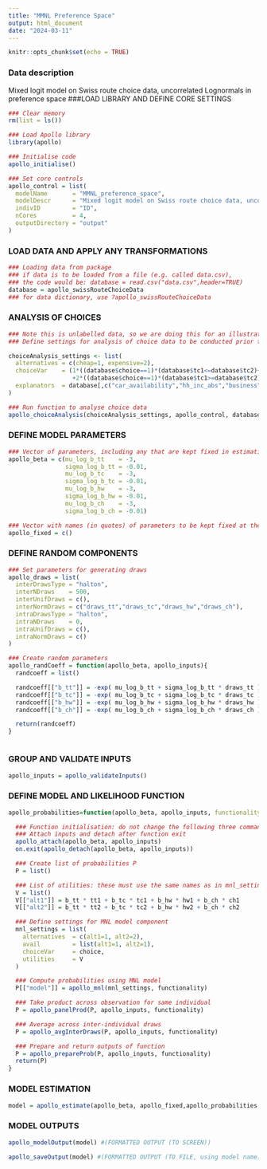 ```yaml
---
title: "MMNL Preference Space"
output: html_document
date: "2024-03-11"
---
```


```r
knitr::opts_chunk$set(echo = TRUE)
```

### Data description
Mixed logit model on Swiss route choice data, uncorrelated Lognormals in preference space
###LOAD LIBRARY AND DEFINE CORE SETTINGS                     

```r
### Clear memory
rm(list = ls())

### Load Apollo library
library(apollo)

### Initialise code
apollo_initialise()

### Set core controls
apollo_control = list(
  modelName       = "MMNL_preference_space",
  modelDescr      = "Mixed logit model on Swiss route choice data, uncorrelated Lognormals in preference space",
  indivID         = "ID",  
  nCores          = 4,
  outputDirectory = "output"
)

```

### LOAD DATA AND APPLY ANY TRANSFORMATIONS                  

```r
### Loading data from package
### if data is to be loaded from a file (e.g. called data.csv), 
### the code would be: database = read.csv("data.csv",header=TRUE)
database = apollo_swissRouteChoiceData
### for data dictionary, use ?apollo_swissRouteChoiceData

```

### ANALYSIS OF CHOICES

```r
### Note this is unlabelled data, so we are doing this for an illustration of cheap vs expensive
### Define settings for analysis of choice data to be conducted prior to model estimation

choiceAnalysis_settings <- list(
  alternatives = c(cheap=1, expensive=2),
  choiceVar    = (1*((database$choice==1)*(database$tc1<=database$tc2)+(database$choice==2)*(database$tc1>=database$tc2))
                  +2*((database$choice==1)*(database$tc1>=database$tc2)+(database$choice==2)*(database$tc1<=database$tc2))),
  explanators  = database[,c("car_availability","hh_inc_abs","business")]
)

### Run function to analyse choice data
apollo_choiceAnalysis(choiceAnalysis_settings, apollo_control, database)

```

### DEFINE MODEL PARAMETERS

```r
### Vector of parameters, including any that are kept fixed in estimation
apollo_beta = c(mu_log_b_tt    = -3,
                sigma_log_b_tt = -0.01,
                mu_log_b_tc    = -3,
                sigma_log_b_tc = -0.01,
                mu_log_b_hw    = -3,
                sigma_log_b_hw = -0.01,
                mu_log_b_ch    = -3,
                sigma_log_b_ch = -0.01)

### Vector with names (in quotes) of parameters to be kept fixed at their starting value in apollo_beta, use apollo_beta_fixed = c() if none
apollo_fixed = c()

```


### DEFINE RANDOM COMPONENTS 

```r
### Set parameters for generating draws
apollo_draws = list(
  interDrawsType = "halton",
  interNDraws    = 500,
  interUnifDraws = c(),
  interNormDraws = c("draws_tt","draws_tc","draws_hw","draws_ch"),
  intraDrawsType = "halton",
  intraNDraws    = 0,
  intraUnifDraws = c(),
  intraNormDraws = c()
)

### Create random parameters
apollo_randCoeff = function(apollo_beta, apollo_inputs){
  randcoeff = list()

  randcoeff[["b_tt"]] = -exp( mu_log_b_tt + sigma_log_b_tt * draws_tt )
  randcoeff[["b_tc"]] = -exp( mu_log_b_tc + sigma_log_b_tc * draws_tc )
  randcoeff[["b_hw"]] = -exp( mu_log_b_hw + sigma_log_b_hw * draws_hw )
  randcoeff[["b_ch"]] = -exp( mu_log_b_ch + sigma_log_b_ch * draws_ch )

  return(randcoeff)
}



```

### GROUP AND VALIDATE INPUTS

```r
apollo_inputs = apollo_validateInputs()

```

### DEFINE MODEL AND LIKELIHOOD FUNCTION

```r
apollo_probabilities=function(apollo_beta, apollo_inputs, functionality="estimate"){

  ### Function initialisation: do not change the following three commands
  ### Attach inputs and detach after function exit
  apollo_attach(apollo_beta, apollo_inputs)
  on.exit(apollo_detach(apollo_beta, apollo_inputs))

  ### Create list of probabilities P
  P = list()

  ### List of utilities: these must use the same names as in mnl_settings, order is irrelevant
  V = list()
  V[["alt1"]] = b_tt * tt1 + b_tc * tc1 + b_hw * hw1 + b_ch * ch1
  V[["alt2"]] = b_tt * tt2 + b_tc * tc2 + b_hw * hw2 + b_ch * ch2

  ### Define settings for MNL model component
  mnl_settings = list(
    alternatives  = c(alt1=1, alt2=2),
    avail         = list(alt1=1, alt2=1),
    choiceVar     = choice,
    utilities     = V
  )

  ### Compute probabilities using MNL model
  P[["model"]] = apollo_mnl(mnl_settings, functionality)

  ### Take product across observation for same individual
  P = apollo_panelProd(P, apollo_inputs, functionality)

  ### Average across inter-individual draws
  P = apollo_avgInterDraws(P, apollo_inputs, functionality)

  ### Prepare and return outputs of function
  P = apollo_prepareProb(P, apollo_inputs, functionality)
  return(P)
}

```

### MODEL ESTIMATION

```r
model = apollo_estimate(apollo_beta, apollo_fixed,apollo_probabilities, apollo_inputs)
```

### MODEL OUTPUTS

```r


apollo_modelOutput(model) #(FORMATTED OUTPUT (TO SCREEN))

apollo_saveOutput(model) #(FORMATTED OUTPUT (TO FILE, using model name))
```

